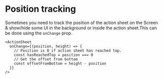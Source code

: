 # Position tracking

Sometimes you need to track the position of the action sheet on the Screen & show/hide some UI in the background or inside the action sheet.This can be done using the `onChange` prop.

```tsx
<ActionSheet
  onChange={(position, height) => {
    // Position is 0 if action sheet has reached top.
    const hasReachedTop = position === 0
    // Get the offset from bottom
    const offsetFromBottom = height - position
  }}
/>
```
